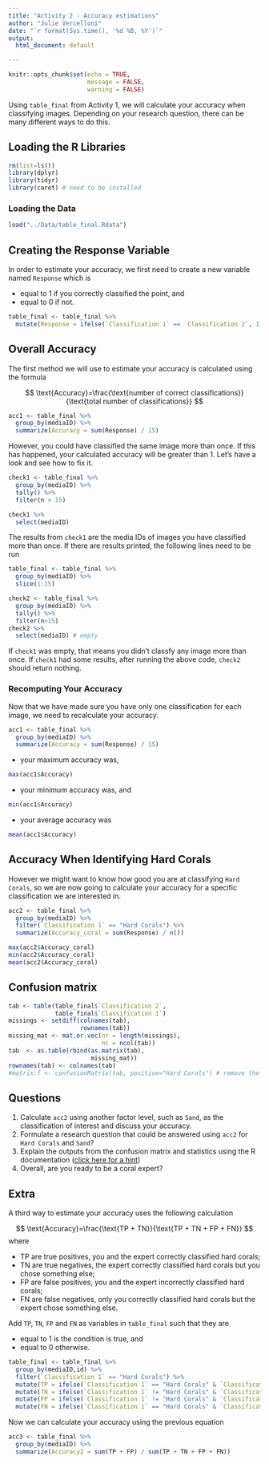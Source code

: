 ```yaml
---
title: "Activity 2 - Accuracy estimations"
author: "Julie Vercelloni"
date: "`r format(Sys.time(), '%d %B, %Y')`"
output:
  html_document: default

---
```


<style>
table, td, th {
 border: none;
 padding-left: 1em;
 padding-right: 1em;
 min-width: 50%;
 margin-left: auto;
 margin-right: auto;
 margin-top: 1em;
 margin-bottom: 1em;
}
</style>

```r
knitr::opts_chunk$set(echo = TRUE,
                      message = FALSE,
                      warning = FALSE)
```

Using `table_final` from Activity 1, we will calculate your accuracy when classifying images. Depending on your research question, there can be many different ways to do this.   

## Loading the R Libraries

```r
rm(list=ls())
library(dplyr)
library(tidyr)
library(caret) # need to be installed 
```

### Loading the Data

```r
load("../Data/table_final.Rdata")
```

## Creating the Response Variable  

In order to estimate your accuracy, we first need to create a new variable named `Response` which is

* equal to 1 if you correctly classified the point, and 
* equal to 0 if not. 

```r
table_final <- table_final %>%
  mutate(Response = ifelse(`Classification 1` == `Classification 2`, 1, 0))
```

## Overall Accuracy

The first method we will use to estimate your accuracy is calculated using the formula

$$
\text{Accuracy}=\frac{\text{number of correct classifications}}{\text{total number of classifications}}
$$

```r
acc1 <- table_final %>%
  group_by(mediaID) %>% 
  summarize(Accuracy = sum(Response) / 15)
```

However, you could have classified the same image more than once. If this has happened, your calculated accuracy will be greater than 1. Let's have a look and see how to fix it. 

```r
check1 <- table_final %>% 
  group_by(mediaID) %>% 
  tally() %>% 
  filter(n > 15)

check1 %>% 
  select(mediaID)
```

The results from `check1` are the media IDs of images you have classified more than once. If there are results printed, the following lines need to be run

```r
table_final <- table_final %>% 
  group_by(mediaID) %>% 
  slice(1:15)
```

```r
check2 <- table_final %>% 
  group_by(mediaID) %>% 
  tally() %>% 
  filter(n>15)
check2 %>%
  select(mediaID) # empty
```

If `check1` was empty, that means you didn't classfy any image more than once. If `check1` had some results, after running the above code, `check2` should return nothing.

### Recomputing Your Accuracy

Now that we have made sure you have only one classification for each image, we need to recalculate your accuracy.

```r
acc1 <- table_final %>%
  group_by(mediaID) %>%
  summarize(Accuracy = sum(Response) / 15)
```

- your maximum accuracy was, 
```r
max(acc1$Accuracy)
```
- your minimum accuracy was, and
```r
min(acc1$Accuracy)
```
- your average accuracy was 
```r
mean(acc1$Accuracy)
```

## Accuracy When Identifying Hard Corals 

However we might want to know how good you are at classifying `Hard Corals`, so we are now going to calculate your accuracy for a specific classification we are interested in.

```r
acc2 <- table_final %>%
  group_by(mediaID) %>%
  filter(`Classification 1` == "Hard Corals") %>%
  summarize(Accuracy_coral = sum(Response) / n())

max(acc2$Accuracy_coral)
min(acc2$Accuracy_coral)
mean(acc2$Accuracy_coral)
```

## Confusion matrix 

```r
tab <- table(table_final$`Classification 2`,
             table_final$`Classification 1`)
missings <- setdiff(colnames(tab),
                    rownames(tab))
missing_mat <- mat.or.vec(nr = length(missings),
                          nc = ncol(tab))
tab  <- as.table(rbind(as.matrix(tab),
                       missing_mat))
rownames(tab) <- colnames(tab)
#matrix.f <- confusionMatrix(tab, positive="Hard Corals") # remove the hash in front of matrix.f
```

## Questions
1. Calculate `acc2` using another factor level, such as `Sand`, as the classification of interest and discuss your accuracy.
2. Formulate a research question that could be answered using `acc2` for `Hard Corals` and `Sand`? 
2. Explain the outputs from the confusion matrix and statistics using the R documentation ([click here for a hint](https://www.rdocumentation.org/packages/caret/versions/6.0-81/topics/confusionMatrix))
3. Overall, are you ready to be a coral expert?  

## Extra 

A third way to estimate your accuracy uses the following calculation

$$
\text{Accuracy}=\frac{\text{TP + TN}}{\text{TP + TN + FP + FN}}
$$
where

* TP are true positives, you and the expert correctly classified hard corals; 
* TN are true negatives, the expert correctly classified hard corals but you chose something else;
* FP are false positives, you and the expert incorrectly classified hard corals; 
* FN are false negatives, only you correctly classified hard corals but the expert chose something else.

Add `TP`, `TN`, `FP` and `FN` as variables in `table_final` such that they are

* equal to 1 is the condition is true, and
* equal to 0 otherwise.

```r
table_final <- table_final %>% 
  group_by(mediaID,id) %>% 
  filter(`Classification 1` == "Hard Corals") %>%
  mutate(TP = ifelse(`Classification 1` == "Hard Corals" & `Classification 2` == "Hard Corals", 1, 0)) %>%
  mutate(TN = ifelse(`Classification 1` != "Hard Corals" & `Classification 2` != "Hard Corals", 1, 0)) %>%
  mutate(FP = ifelse(`Classification 1` != "Hard Corals" & `Classification 2` == "Hard Corals", 1, 0)) %>%
  mutate(FN = ifelse(`Classification 1` == "Hard Corals" & `Classification 2` != "Hard Corals", 1, 0))
```

Now we can calculate your accuracy using the previous equation

```r
acc3 <- table_final %>% 
  group_by(mediaID) %>% 
  summarize(Accuracy2 = sum(TP + FP) / sum(TP + TN + FP + FN))
```
